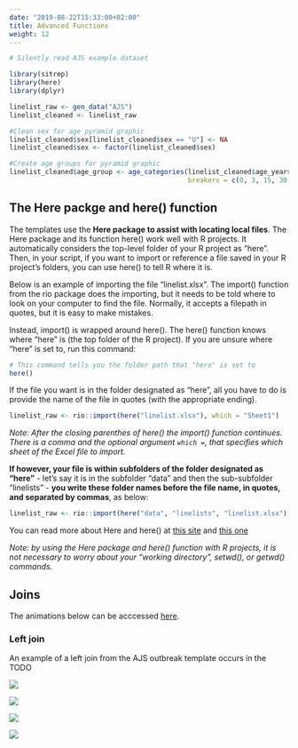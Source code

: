 ```yaml
---
date: "2019-08-22T15:33:00+02:00"
title: Advanced Functions
weight: 12
---
```




```r
# Silently read AJS example dataset

library(sitrep)
library(here)
library(dplyr)

linelist_raw <- gen_data("AJS")
linelist_cleaned <- linelist_raw

#Clean sex for age pyramid graphic
linelist_cleaned$sex[linelist_cleaned$sex == "U"] <- NA
linelist_cleaned$sex <- factor(linelist_cleaned$sex)

#Create age groups for pyramid graphic
linelist_cleaned$age_group <- age_categories(linelist_cleaned$age_years, 
                                             breakers = c(0, 3, 15, 30, 45))
```


## The Here packge and here() function  

The templates use the **Here package to assist with locating local files**. The Here package and its function here() work well with R projects. It automatically considers the top-level folder of your R project as "here". Then, in your script, if you want to import or reference a file saved in your R project's folders, you can use here() to tell R where it is.  


Below is an example of importing the file "linelist.xlsx". The import() function from the rio package does the importing, but it needs to be told where to look on your computer to find the file. Normally, it accepts a filepath in quotes, but it is easy to make mistakes.  

Instead, import() is wrapped around here(). The here() function knows where "here" is (the top folder of the R project). If you are unsure where "here" is set to, run this command:


```r
# This command tells you the folder path that "here" is set to 
here()
```

If the file you want is in the folder designated as "here", all you have to do is provide the name of the file in quotes (with the appropriate ending). 

```r
linelist_raw <- rio::import(here("linelist.xlsx"), which = "Sheet1")
```

*Note: After the closing parenthes of here() the import() function continues. There is a comma and the optional argument `which = `, that specifies which sheet of the Excel file to import.*  

**If however, your file is within subfolders of the folder designated as "here"** - let's say it is in the subfolder "data" and then the sub-subfolder "linelists" - **you write these folder names before the file name, in quotes, and separated by commas**, as below:  

```r
linelist_raw <- rio::import(here("data", "linelists", "linelist.xlsx"), which = "Sheet1")
```

You can read more about Here and here() at [this site](https://github.com/jennybc/here_here) and [this one](https://here.r-lib.org/)  

*Note: by using the Here package and here() function with R projects, it is not necessary to worry about your "working directory", setwd(), or getwd() commands.*

## Joins  

The animations below can be acccessed [here](https://github.com/gadenbuie/tidyexplain).

### Left join  

An example of a left join from the AJS outbreak template occurs in the TODO

![](/images/left-join.gif)

![](/images/right-join.gif)

![](/images/full-join.gif)

![](/images/inner-join.gif)

